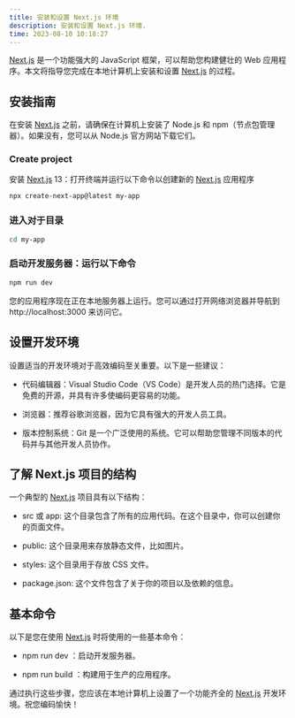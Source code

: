 ```yaml
---
title: 安装和设置 Next.js 环境
description: 安装和设置 Next.js 环境.
time: 2023-08-10 10:18:27
---
```


[Next.js](https://nextjs.org/docs) 是一个功能强大的 JavaScript 框架，可以帮助您构建健壮的 Web 应用程序。本文将指导您完成在本地计算机上安装和设置 [Next.js](https://nextjs.org/docs) 的过程。

## 安装指南

在安装 [Next.js](https://nextjs.org/docs) 之前，请确保在计算机上安装了 Node.js 和 npm（节点包管理器）。如果没有，您可以从 Node.js 官方网站下载它们。

<Steps>

### Create project

安装 [Next.js](https://nextjs.org/docs) 13：打开终端并运行以下命令以创建新的 [Next.js](https://nextjs.org/docs) 应用程序

```bash
npx create-next-app@latest my-app
```

### 进入对于目录

```bash
cd my-app
```

### 启动开发服务器：运行以下命令

```bash
npm run dev
```

</Steps>

您的应用程序现在正在本地服务器上运行。您可以通过打开网络浏览器并导航到 http://localhost:3000 来访问它。

## 设置开发环境

设置适当的开发环境对于高效编码至关重要。以下是一些建议：

- 代码编辑器：Visual Studio Code（VS Code）是开发人员的热门选择。它是免费的开源，并具有许多使编码更容易的功能。

- 浏览器：推荐谷歌浏览器，因为它具有强大的开发人员工具。

- 版本控制系统：Git 是一个广泛使用的系统。它可以帮助您管理不同版本的代码并与其他开发人员协作。

## 了解 Next.js 项目的结构

一个典型的 [Next.js](https://nextjs.org/docs) 项目具有以下结构：

- src 或 app: 这个目录包含了所有的应用代码。在这个目录中，你可以创建你的页面文件。

- public: 这个目录用来存放静态文件，比如图片。

- styles: 这个目录用于存放 CSS 文件。

- package.json: 这个文件包含了关于你的项目以及依赖的信息。

## 基本命令

以下是您在使用 [Next.js](https://nextjs.org/docs) 时将使用的一些基本命令：

- npm run dev ：启动开发服务器。

- npm run build ：构建用于生产的应用程序。

通过执行这些步骤，您应该在本地计算机上设置了一个功能齐全的 [Next.js](https://nextjs.org/docs) 开发环境。祝您编码愉快！
